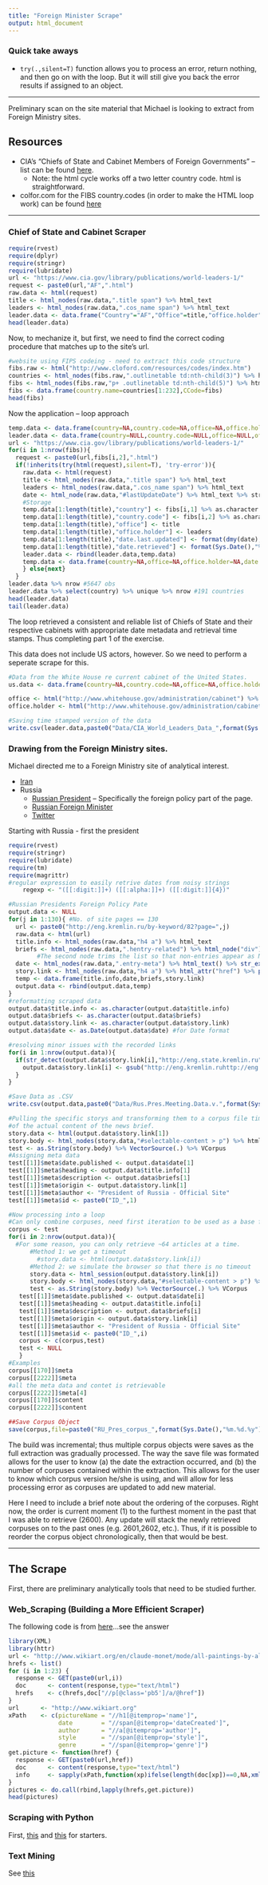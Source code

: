 ```yaml
---
title: "Foreign Minister Scrape"
output: html_document
---
```

### Quick take aways

* `try(.,silent=T)` function allows you to process an error, return nothing, and then go on with the loop. But it will still give you back the error results if assigned to an object. 

-----

Preliminary scan on the site material that Michael is looking to extract from Foreign Ministry sites. 

## Resources 

* CIA's "Chiefs of State and Cabinet Members of Foreign Governments" -- list can be found [here]("https://www.cia.gov/library/publications/world-leaders-1/index.html"). 
    + Note: the html cycle works off a two letter country code. html is straightforward. 
* colfor.com for the FIBS country.codes (in order to make the HTML loop work) can be found [here](""http://www.cloford.com/resources/codes/index.htm"")


----

### Chief of State and Cabinet Scraper
 
```r
require(rvest)
require(dplyr)
require(stringr)
require(lubridate)
url <- "https://www.cia.gov/library/publications/world-leaders-1/"
request <- paste0(url,"AF",".html")
raw.data <- html(request)
title <- html_nodes(raw.data,".title span") %>% html_text
leaders <- html_nodes(raw.data,".cos_name span") %>% html_text
leader.data <- data.frame("Country"="AF","Office"=title,"office.holder"=leaders)
head(leader.data)
```

Now, to mechanize it, but first, we need to find the correct coding procedure that matches up to the site's url. 
```r
#website using FIPS codeing - need to extract this code structure
fibs.raw <- html("http://www.cloford.com/resources/codes/index.htm")
countries <- html_nodes(fibs.raw,".outlinetable td:nth-child(3)") %>% html_text
fibs <- html_nodes(fibs.raw,"p+ .outlinetable td:nth-child(5)") %>% html_text
fibs <- data.frame(country.name=countries[1:232],CCode=fibs)
head(fibs)
```

Now the application -- loop approach
```r
temp.data <- data.frame(country=NA,country.code=NA,office=NA,office.holder=NA,date.last.updated=NA,date.retrieved=NA)
leader.data <- data.frame(country=NULL,country.code=NULL,office=NULL,office.holder=NULL,date.last.updated=NULL,date.retrieved=NULL)
url <- "https://www.cia.gov/library/publications/world-leaders-1/"
for(i in 1:nrow(fibs)){
  request <- paste0(url,fibs[i,2],".html")
  if(!inherits(try(html(request),silent=T), 'try-error')){
    raw.data <- html(request)
    title <- html_nodes(raw.data,".title span") %>% html_text
    leaders <- html_nodes(raw.data,".cos_name span") %>% html_text
    date <- html_node(raw.data,"#lastUpdateDate") %>% html_text %>% str_trim
    #Storage
    temp.data[1:length(title),"country"] <- fibs[i,1] %>% as.character
    temp.data[1:length(title),"country.code"] <- fibs[i,2] %>% as.character
    temp.data[1:length(title),"office"] <- title
    temp.data[1:length(title),"office.holder"] <- leaders
    temp.data[1:length(title),"date.last.updated"] <- format(dmy(date),"%m-%d-%Y")
    temp.data[1:length(title),"date.retrieved"] <- format(Sys.Date(),"%m-%d-%Y")
    leader.data <- rbind(leader.data,temp.data)
    temp.data <- data.frame(country=NA,office=NA,office.holder=NA,date.retrieved=NA)
    } else{next}
  }    
leader.data %>% nrow #5647 obs
leader.data %>% select(country) %>% unique %>% nrow #191 countries
head(leader.data)
tail(leader.data)
```

The loop retrieved a consistent and reliable list of Chiefs of State and their respective cabinets with appropriate date metadata and retrieval time stamps. Thus completing part 1 of the exercise.

This data does not include US actors, however. So we need to perform a seperate scrape for this. 
```r
#Data from the White House re current cabinet of the United States. 
us.data <- data.frame(country=NA,country.code=NA,office=NA,office.holder=NA,date.last.updated=NA,date.retrieved=NA)

office <- html("http://www.whitehouse.gov/administration/cabinet") %>% html_nodes(.,"strong") %>% html_text()
office.holder <- html("http://www.whitehouse.gov/administration/cabinet") %>% html_nodes(.,"div p") %>% html_text()

```


```r
#Saving time stamped version of the data 
write.csv(leader.data,paste0("Data/CIA_World_Leaders_Data_",format(Sys.Date(),"%m.%d.%y"),".csv"))
```

### Drawing from the Foreign Ministry sites.

Michael directed me to a Foreign Ministry site of analytical interest. 

* [Iran]("http://en.mfa.ir/index.aspx?fkeyid=&siteid=3&pageid=1997")
* Russia
    + [Russian President]("http://eng.kremlin.ru/by-keyword/82?page=1") -- Specifically the foreign policy part of the page.
    + [Russian Foreign Minister]("http://www.mid.ru/brp_4.nsf/main_eng")
    + [Twitter]("https://twitter.com/governmentrf")

Starting with Russia - first the president
```r
require(rvest)
require(stringr)
require(lubridate)
require(tm)
require(magrittr)
#regular expression to easily retrive dates from noisy strings
    regexp <- "([[:digit:]]+) ([[:alpha:]]+) ([[:digit:]]{4})"

#Russian Presidents Foreign Policy Pate
output.data <- NULL
for(j in 1:130){ #No. of site pages == 130
  url <- paste0("http://eng.kremlin.ru/by-keyword/82?page=",j)
  raw.data <- html(url)
  title.info <- html_nodes(raw.data,"h4 a") %>% html_text
  briefs <- html_nodes(raw.data,".hentry-related") %>% html_node("div") %>% html_text(.,trim=T)
        #The second node trims the list so that non-entries appear as NA
  date <- html_nodes(raw.data,".entry-meta") %>% html_text() %>% str_extract(.,regexp) %>% dmy() 
  story.link <- html_nodes(raw.data,"h4 a") %>% html_attr("href") %>% paste0("http://eng.kremlin.ru",.)
  temp <- data.frame(title.info,date,briefs,story.link)
  output.data <- rbind(output.data,temp)
}
#reformatting scraped data
output.data$title.info <- as.character(output.data$title.info)
output.data$briefs <- as.character(output.data$briefs)
output.data$story.link <- as.character(output.data$story.link)
output.data$date <- as.Date(output.data$date) #for Date format

#resolving minor issues with the recorded links
for(i in 1:nrow(output.data)){
  if(str_detect(output.data$story.link[i],"http://eng.state.kremlin.ru")){
    output.data$story.link[i] <- gsub("http://eng.kremlin.ruhttp://eng.state.kremlin.ru","http://eng.state.kremlin.ru",output.data$story.link[i])
  }
}

#Save Data as .CSV
write.csv(output.data,paste0("Data/Rus.Pres.Meeting.Data.v.",format(Sys.Date(),"%m.%d.%y"),".csv")) 

#Pulling the specific storys and transforming them to a corpus file time for easy storage
#of the actual content of the news brief.
story.data <- html(output.data$story.link[1])
story.body <- html_nodes(story.data,"#selectable-content > p") %>% html_text %>% str_trim
test <- as.String(story.body) %>% VectorSource(.) %>% VCorpus
#Assigning meta data
test[[1]]$meta$date.published <- output.data$date[1] 
test[[1]]$meta$heading <- output.data$title.info[1]
test[[1]]$meta$description <- output.data$briefs[1]
test[[1]]$meta$origin <- output.data$story.link[1]
test[[1]]$meta$author <- "President of Russia - Official Site"
test[[1]]$meta$id <- paste0("ID_",1)

#Now processing into a loop
#Can only combine corpuses, need first iteration to be used as a base for the loop. 
corpus <- test
for(i in 2:nrow(output.data)){
  #For some reason, you can only retrieve ~64 articles at a time.
      #Method 1: we get a timeout
        #story.data <- html(output.data$story.link[i])
      #Method 2: we simulate the browser so that there is no timeout
      story.data <- html_session(output.data$story.link[i])
      story.body <- html_nodes(story.data,"#selectable-content > p") %>% html_text %>% str_trim
      test <- as.String(story.body) %>% VectorSource(.) %>% VCorpus
   test[[1]]$meta$date.published <- output.data$date[i] 
   test[[1]]$meta$heading <- output.data$title.info[i]
   test[[1]]$meta$description <- output.data$briefs[i]
   test[[1]]$meta$origin <- output.data$story.link[i]
   test[[1]]$meta$author <- "President of Russia - Official Site"
   test[[1]]$meta$id <- paste0("ID_",i)
   corpus <- c(corpus,test) 
   test <- NULL
   }
#Examples
corpus[[170]]$meta
corpus[[2222]]$meta
#all the meta data and contet is retrievable
corpus[[2222]]$meta[4] 
corpus[[170]]$content
corpus[[2222]]$content

##Save Corpus Object
save(corpus,file=paste0("RU_Pres_corpus_",format(Sys.Date(),"%m.%d.%y"),"_total.no:",length(corpus),".Rdata"))
```
The build was incremental; thus multiple corpus objects were saves as the full extraction was gradually processed. The way the save file was formated allows for the user to know (a) the date the extraction occurred, and (b) the number of corpuses contained within the extraction. This allows for the user to know which corpus version he/she is using, and will allow for less processing error as corpuses are updated to add new material. 

Here I need to include a brief note about the ordering of the corpuses. Right now, the order is current moment (1) to the furthest moment in the past that I was able to retrieve (2600). Any update will stack the newly retrieved corpuses on to the past ones (e.g. 2601,2602, etc.). Thus, if it is possible to reorder the corpus object chronologically, then that would be best. 


-----

## The Scrape
First, there are preliminary analytically tools that need to be studied further. 

### Web_Scraping (Building a More Efficient Scraper)

The following code is from [here]("http://stackoverflow.com/questions/24576962/how-write-code-to-web-crawling-and-scraping-in-r")...see the answer

```r
library(XML)
library(httr)
url <- "http://www.wikiart.org/en/claude-monet/mode/all-paintings-by-alphabet/"
hrefs <- list()
for (i in 1:23) {
  response <- GET(paste0(url,i))
  doc      <- content(response,type="text/html")
  hrefs    <- c(hrefs,doc["//p[@class='pb5']/a/@href"])
}
url      <- "http://www.wikiart.org"
xPath    <- c(pictureName = "//h1[@itemprop='name']",
              date        = "//span[@itemprop='dateCreated']",
              author      = "//a[@itemprop='author']",
              style       = "//span[@itemprop='style']",
              genre       = "//span[@itemprop='genre']")
get.picture <- function(href) {
  response <- GET(paste0(url,href))
  doc      <- content(response,type="text/html")
  info     <- sapply(xPath,function(xp)ifelse(length(doc[xp])==0,NA,xmlValue(doc[xp][[1]])))
}
pictures <- do.call(rbind,lapply(hrefs,get.picture))
head(pictures)
```



### Scraping with Python
First, [this]("http://docs.python-guide.org/en/latest/scenarios/scrape/") and [this]("http://learnpythonthehardway.org/book/ex5.html") for starters. 

### Text Mining
See [this]("http://cran.r-project.org/web/packages/tm/tm.pdf")


